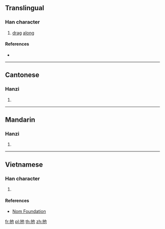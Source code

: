 ==Translingual==

===Han character===
{{Han char|rn=64|rad=手|as=03|sn=6|four=54012|canj=QPD|ids=⿰扌也}}

# [[drag]] [[along]]

====References====
* {{Han ref|kx=0418.050|dkj=11805|dj=0764.220|hdz=31832.050|uh=6261|ud=25185|bh=C9E6|bd=51686}}

----

==Cantonese==

===Hanzi===
{{yue-hanzi|jyut=[[to1]], [[ci2]]|y=to1, chi2}}

# {{defn|lang=yue|sort=手03}}

----

==Mandarin==

===Hanzi===
{{cmn-hanzi|pin=[[tuō]] ([[tuo1]]), [[chǐ]] ([[chi3]]), [[yǐ]] ([[yi3]])|wg=t'o<sup>1</sup>, ch'ih<sup>3</sup>, i<sup>3</sup>}}

# {{defn|lang=cmn|sort=手03}}

----

==Vietnamese==

===Han character===
{{vi-readings|rs=手03|hanviet=[[đỡ]], [[lả]]}}

# {{defn|lang=vi|sort=手03}}

====References====
* [http://nomfoundation.org/common/nom_details.php?codepoint=6261 Nom Foundation]

[[fr:扡]]
[[pl:扡]]
[[th:扡]]
[[zh:扡]]